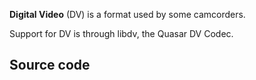 {{mux|id=rawdv|encoder=n}}
{{website|libdv|http://libdv.sourceforge.net/}}
'''Digital Video''' (DV) is a format used by some camcorders.

Support for DV is through libdv, the Quasar DV Codec.

== Source code ==
{{file|modules/demux/rawdv.c|input demuxer}}